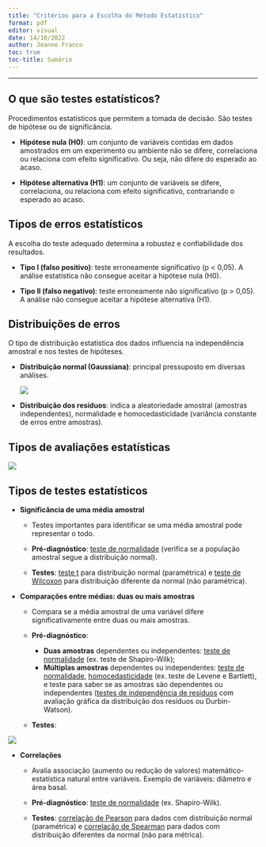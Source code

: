 ---
title: "Critérios para a Escolha do Método Estatístico"
format: pdf
editor: visual
date: 14/10/2022
author: Jeanne Franco
toc: true
toc-title: Sumário
---

------------------------------------------------------------------------

## O que são testes estatísticos?

Procedimentos estatísticos que permitem a tomada de decisão. São testes de hipótese ou de significância.

-   **Hipótese nula (H0)**: um conjunto de variáveis contidas em dados amostrados em um experimento ou ambiente não se difere, correlaciona ou relaciona com efeito significativo. Ou seja, não difere do esperado ao acaso.

-   **Hipótese alternativa (H1)**: um conjunto de variáveis se difere, correlaciona, ou relaciona com efeito significativo, contrariando o esperado ao acaso.

## Tipos de erros estatísticos

A escolha do teste adequado determina a robustez e confiabilidade dos resultados.

-   **Tipo I (falso positivo)**: teste erroneamente significativo (p \< 0,05). A análise estatística não consegue aceitar a hipótese nula (H0).

-   **Tipo II (falso negativo)**: teste erroneamente não significativo (p \> 0,05). A análise não consegue aceitar a hipótese alternativa (H1).

## Distribuições de erros

O tipo de distribuição estatística dos dados influencia na independência amostral e nos testes de hipóteses.

-   **Distribuição normal (Gaussiana)**: principal pressuposto em diversas análises.

    ![](6b4e6ea4-6482-416c-a93c-2f196ad6a9c7.jpeg)

-   **Distribuição dos resíduos**: indica a aleatoriedade amostral (amostras independentes), normalidade e homocedasticidade (variância constante de erros entre amostras).

## Tipos de avaliações estatísticas

![](Sem%20t%C3%ADtulo.png)

## Tipos de testes estatísticos

-   **Significância de uma média amostral**

    -   Testes importantes para identificar se uma média amostral pode representar o todo.

    ```{=html}
    <!-- -->
    ```
    -   **Pré-diagnóstico**: [teste de normalidade]{.underline} (verifica se a população amostral segue a distribuição normal).

    -   **Testes**: [teste t]{.underline} para distribuição normal (paramétrica) e [teste de Wilcoxon]{.underline} para distribuição diferente da normal (não paramétrica).

-   **Comparações entre médias: duas ou mais amostras**

    -   Compara se a média amostral de uma variável difere significativamente entre duas ou mais amostras.

    -   **Pré-diagnóstico**:

        -   **Duas amostras** dependentes ou independentes: [teste de normalidade]{.underline} (ex. teste de Shapiro-Wilk);
        -   **Múltiplas amostras** dependentes ou independentes: [teste de normalidade]{.underline}, [homocedasticidade]{.underline} (ex. teste de Levene e Bartlett), e teste para saber se as amostras são dependentes ou independentes ([testes de independência de resíduos]{.underline} com avaliação gráfica da distribuição dos resíduos ou Durbin-Watson).

    -   **Testes**:

![](testes.png)

-   **Correlações**

    -   Avalia associação (aumento ou redução de valores) matemático-estatística natural entre variáveis. Exemplo de variáveis: diâmetro e área basal.

    -   **Pré-diagnóstico**: [teste de normalidade]{.underline} (ex. Shapiro-Wilk).

    -   **Testes**: [correlação de Pearson]{.underline} para dados com distribuição normal (paramétrica) e [correlação de Spearman]{.underline} para dados com distribuição diferentes da normal (não para métrica).

